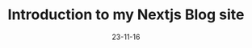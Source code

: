 ---
title: "Introduction to my Nextjs Blog site"
date: "23-11-16"
description: "My personal website and blog built with JavaScript, Next.js, and Tailwind CSS"
banner: "/img/tailwind.jpg"
tags: "devfolio, NextJs"
---